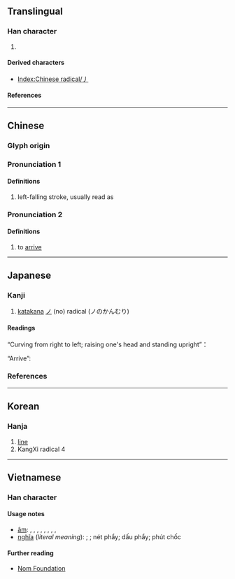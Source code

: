 {{also|ノ}}
{{character info}}
{{character info|⼃}}
==Translingual==
{{stroke order|type=animate}}

===Han character===
{{Han char|rn=4|rad=丿|as=00|sn=1|four=20000|canj=H,XH}}

# {{mul-kangxi radical-def}}

====Derived characters====
* [[Index:Chinese radical/丿]]

====References====
{{Han ref|kx=0081.060|dkj=00106|dj=0164.070|hdz=10031.020|uh=4E3F}}

----

==Chinese==
{{zh-forms}}

===Glyph origin===
{{Han etym}}

===Pronunciation 1===
{{zh-pron
|m=piě
|c=pit3
|h=pfs=phiet
|mn=phiat
|w=
|mc=2
|oc=1
|ma=|ma2=
|cat=n
}}

====Definitions====
{{zh-hanzi}}

# left-falling stroke, usually read as {{zh-l|*撇}}

===Pronunciation 2===
{{zh-pron
|m=yì
|mc=1
|oc=2
|cat=
}}

====Definitions====
{{zh-hanzi}}

# {{zh-hist-ghost}} to [[arrive]]

----

==Japanese==

===Kanji===
{{ja-kanji|grade=r|rs=丿00}}

# [[katakana]] [[ノ]] (no) radical (ノのかんむり)

====Readings====
{{ja-readings
|nanori=の
}}

“Curving from right to left; raising one's head and standing upright”：
{{ja-readings
|goon=へち<へち, よう<えう
|kanon=へつ<へつ, よう<えう
}}

“Arrive”:
{{ja-readings
|goon=えい
|kanon=えい
|kun=いた-る
}}

===References===
{{ja-kref
|jis=5028
|ku=4808
|shift=98A6
|euc=D0A8
|freq=''radical''
|nelson=''not listed''
|newnelson=39
|halpern=3345
|kld=''not listed''
|heisig=''not listed''
|tuttle=0a1.2
}}

----

==Korean==

===Hanja===
{{ko-hanja|별}}

# [[line]]
# KangXi radical 4

----

==Vietnamese==

===Han character===
{{vi-readings|rs=丿00|reading=phết, phảy, phiết, phiệt, phút, phịch, triệt, thiên, phét}}

====Usage notes====
* [[音読|âm]]: {{l|vi|phiết}}, {{l|vi|triệt}}, {{l|vi|phiệt}}, {{l|vi|phảy}}, {{l|vi|phết}}, {{l|vi|thiên}}, {{l|vi|phút}}, {{l|vi|phét}}, {{l|vi|phịch}}
* [[意義|nghĩa]] (''literal meaning''): {{l|vi|phết}}; {{l|vi|phiết}}; nét phẩy; dấu phẩy; phút chốc

====Further reading====
* [http://nomfoundation.org/common/nom_details.php?codepoint=4e3f Nom Foundation]